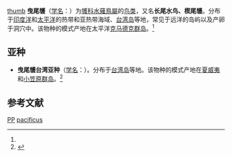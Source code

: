 {{noteTA
|T=zh-cn:曳尾鹱; zh-tw:長尾水薙鳥; 
|1=zh-cn:曳尾鹱; zh-tw:長尾水薙鳥; 
}}
{{speciesbox
| name = 曳尾鹱
| status = LC |  status_system = iucn3.1
| status_ref = <ref  name=iucn>{{IUCN2010|version=2010.3| assessors = [[國際鳥盟|國際鳥盟]] | year = 2009 |  id = 144877 | title = Puffinus pacificus |downloaded =  2010-11-3}}</ref>
| image =Wedge tailed shearwater2.jpg
| genus = Ardenna
| species = pacifica
| authority = (Gmelin ,1789)<ref name='id1317'>{{cite web| url =http://www.bioinfo.cn/db05/BjdwSpecies.php?action=view&id=1317| title =曳尾鹱| work =《中国动物物种编目数据库》| publisher =中国科学院微生物研究所| author =中国科学院动物研究所| accessdate =2009-04-04| deadurl =yes| archiveurl =https://web.archive.org/web/20160305094657/http://www.bioinfo.cn/db05/BjdwSpecies.php?action=view&id=1317| archivedate =2016-03-05}}</ref>
| synonyms =
''Procellaria pacifica'' <small>Gmelin, 1789</small>
}}
[[file:Puffinus_pacificus_MHNT_ZOO_2010_11_42_ilot_Lagon_Nv.Calédonie_de_Naurois.jpg|thumb]]
'''曳尾鹱'''（[[学名|学名]]：{{lang|la|''Ardenna pacifica''}}）为[[鹱科|鹱科]][[水薙鳥屬|水薙鳥屬]]的[[鸟类|鸟类]]，又名'''长尾水鸟、楔尾鹱'''。分布于[[印度洋|印度洋]]和[[太平洋|太平洋]]的热带和亚热带海域、[[台湾岛|台湾岛]]等地，常见于远洋的岛屿以及产卵于洞穴中。该物种的模式产地在太平洋[[克马德克群岛|克马德克群岛]]。<ref name='id1317'/>

==亚种==
*'''曳尾鹱台湾亚种'''（[[学名|学名]]：{{lang|la|''Ardenna pacifica cuneatus''}}）。分布于[[台湾岛|台湾岛]]等地。该物种的模式产地在[[夏威夷|夏威夷]]和[[小笠原群岛|小笠原群岛]]。<ref name='id1318'>{{cite web| url =http://www.bioinfo.cn/db05/BjdwSpecies.php?action=view&id=1318| title =曳尾鹱台湾亚种| work =《中国动物物种编目数据库》| publisher =中国科学院微生物研究所| author =中国科学院动物研究所| accessdate =2009-04-04| deadurl =yes| archiveurl =https://web.archive.org/web/20160305101438/http://www.bioinfo.cn/db05/BjdwSpecies.php?action=view&id=1318| archivedate =2016-03-05}}</ref>

== 参考文献 ==
{{reflist}}
{{Taxonbar|from=Q27074601}}

[[Category:IUCN红色名录无危物种|PP]]
[[Category:剪水鹱属|pacificus]]


{{鸟类小作品}}